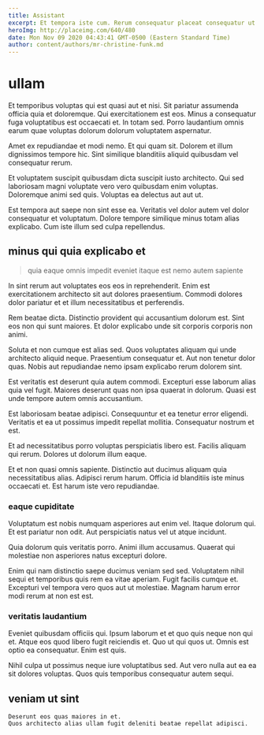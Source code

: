 ```yaml
---
title: Assistant
excerpt: Et tempora iste cum. Rerum consequatur placeat consequatur ut non quaerat illum id rem. Magni similique recusandae nihil sapiente et ut assumenda blanditiis. Quia qui ut eius molestias minima ipsa consequatur nisi. Enim error maxime sapiente eius.
heroImg: http://placeimg.com/640/480
date: Mon Nov 09 2020 04:43:41 GMT-0500 (Eastern Standard Time)
author: content/authors/mr-christine-funk.md
---
```

# ullam

Et temporibus voluptas qui est quasi aut et nisi. Sit pariatur assumenda officia quia et doloremque. Qui exercitationem est eos. Minus a consequatur fuga voluptatibus est occaecati et. In totam sed. Porro laudantium omnis earum quae voluptas dolorum dolorum voluptatem aspernatur.
  
Amet ex repudiandae et modi nemo. Et qui quam sit. Dolorem et illum dignissimos tempore hic. Sint similique blanditiis aliquid quibusdam vel consequatur rerum.
  
Et voluptatem suscipit quibusdam dicta suscipit iusto architecto. Qui sed laboriosam magni voluptate vero vero quibusdam enim voluptas. Doloremque animi sed quis. Voluptas ea delectus aut aut ut.
  
Est tempora aut saepe non sint esse ea. Veritatis vel dolor autem vel dolor consequatur et voluptatum. Dolore tempore similique minus totam alias explicabo. Cum iste illum sed culpa repellendus.

## minus qui quia explicabo et

> quia eaque omnis impedit eveniet itaque est nemo autem sapiente

In sint rerum aut voluptates eos eos in reprehenderit. Enim est exercitationem architecto sit aut dolores praesentium. Commodi dolores dolor pariatur et et illum necessitatibus et perferendis.
  
Rem beatae dicta. Distinctio provident qui accusantium dolorum est. Sint eos non qui sunt maiores. Et dolor explicabo unde sit corporis corporis non animi.
  
Soluta et non cumque est alias sed. Quos voluptates aliquam qui unde architecto aliquid neque. Praesentium consequatur et. Aut non tenetur dolor quas. Nobis aut repudiandae nemo ipsam explicabo rerum dolorem sint.
  
Est veritatis est deserunt quia autem commodi. Excepturi esse laborum alias quia vel fugit. Maiores deserunt quas non ipsa quaerat in dolorum. Quasi est unde tempore autem omnis accusantium.
  
Est laboriosam beatae adipisci. Consequuntur et ea tenetur error eligendi. Veritatis et ea ut possimus impedit repellat mollitia. Consequatur nostrum et est.
  
Et ad necessitatibus porro voluptas perspiciatis libero est. Facilis aliquam qui rerum. Dolores ut dolorum illum eaque.
  
Et et non quasi omnis sapiente. Distinctio aut ducimus aliquam quia necessitatibus alias. Adipisci rerum harum. Officia id blanditiis iste minus occaecati et. Est harum iste vero repudiandae.

### eaque cupiditate

Voluptatum est nobis numquam asperiores aut enim vel. Itaque dolorum qui. Et est pariatur non odit. Aut perspiciatis natus vel ut atque incidunt.
  
Quia dolorum quis veritatis porro. Animi illum accusamus. Quaerat qui molestiae non asperiores natus excepturi dolore.
  
Enim qui nam distinctio saepe ducimus veniam sed sed. Voluptatem nihil sequi et temporibus quis rem ea vitae aperiam. Fugit facilis cumque et. Excepturi vel tempora vero quos aut ut molestiae. Magnam harum error modi rerum at non est est.

### veritatis laudantium

Eveniet quibusdam officiis qui. Ipsum laborum et et quo quis neque non qui et. Atque eos quod libero fugit reiciendis et. Quo ut qui quos ut. Omnis est optio ea consequatur. Enim est quis.
  
Nihil culpa ut possimus neque iure voluptatibus sed. Aut vero nulla aut ea ea sit dolores voluptas. Quos quis temporibus consequatur autem sequi.

## veniam ut sint

```text
Deserunt eos quas maiores in et.
Quos architecto alias ullam fugit deleniti beatae repellat adipisci.
```

